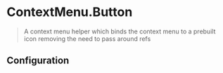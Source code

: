 
# ContextMenu.Button

> A context menu helper which binds the context menu to a prebuilt icon removing the need to pass around refs

<CodeBlock>
  <ContextMenu.Button title="This is a button" offset={{ left: -120, top: 32 }}>
    <ContextMenu.Item icon={SampleIcon} iconSize={18} title="Hello" />
    <ContextMenu.Item disabled icon={SampleIcon} iconSize={18} title="Hello" />
    <ContextMenu.Item icon={SampleIcon} iconSize={18} title="Hello" />
  </ContextMenu.Button>
</CodeBlock>

## Configuration

<ConfigBlock of={ContextMenu} />
